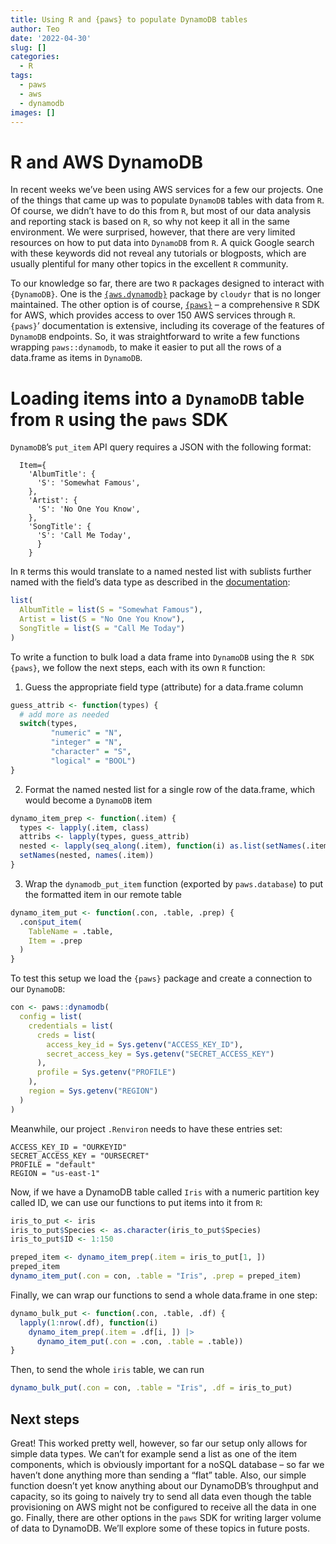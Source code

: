```yaml
---
title: Using R and {paws} to populate DynamoDB tables
author: Teo
date: '2022-04-30'
slug: []
categories:
  - R
tags:
  - paws
  - aws
  - dynamodb
images: []
---
```



# R and AWS DynamoDB

In recent weeks we've been using AWS services for a few our projects. One of the things
that came up was to populate `DynamoDB` tables with data from `R`. Of course, we
didn't have to do this from `R`, but most of our data analysis and reporting stack
is based on `R`, so why not keep it all in the same environment. We were surprised, however,
that there are very limited resources on how to put data into `DynamoDB` from `R`. A quick
Google search with these keywords did not reveal any tutorials or blogposts, which are
usually plentiful for many other topics in the excellent `R` community. 

To our knowledge so far, there are two `R` packages designed to interact with
`{DynamoDB}`. One is the [`{aws.dynamodb}`](https://github.com/cloudyr/aws.dynamodb) 
package by `cloudyr` that is no longer maintained. The other option is of course,
[`{paws}`](https://paws-r.github.io/) -- a comprehensive `R` SDK for AWS,
which provides access to over 150 AWS services through `R`. `{paws}`' documentation is 
extensive, including its coverage of the features of `DynamoDB` endpoints. So, it was 
straightforward to write a few functions wrapping `paws::dynamodb`, to make it easier to 
put all the rows of a data.frame as items in `DynamoDB`.

# Loading items into a `DynamoDB` table from `R` using the `paws` SDK

`DynamoDB`'s `put_item` API query requires a JSON with the following format:

```
  Item={
    'AlbumTitle': {
      'S': 'Somewhat Famous',
    },
    'Artist': {
      'S': 'No One You Know',
    },
    'SongTitle': {
      'S': 'Call Me Today',
      }
    }
```

In `R` terms this would translate to a named nested list with sublists further named
with the field's data type as described in the [documentation](https://docs.aws.amazon.com/amazondynamodb/latest/developerguide/HowItWorks.NamingRulesDataTypes.html#HowItWorks.DataTypes): 

```r
list(
  AlbumTitle = list(S = "Somewhat Famous"),
  Artist = list(S = "No One You Know"),
  SongTitle = list(S = "Call Me Today")
)
```

To write a function to bulk load a data frame into `DynamoDB` using the `R SDK` `{paws}`,
we follow the next steps, each with its own `R` function:

1. Guess the appropriate field type (attribute) for a data.frame column

```r
guess_attrib <- function(types) {
  # add more as needed
  switch(types,
         "numeric" = "N",
         "integer" = "N",
         "character" = "S",
         "logical" = "BOOL")
}
```

2. Format the named nested list for a single row of the data.frame, which would become a `DynamoDB` item

```r
dynamo_item_prep <- function(.item) {
  types <- lapply(.item, class)
  attribs <- lapply(types, guess_attrib)
  nested <- lapply(seq_along(.item), function(i) as.list(setNames(.item[[i]], attribs[[i]])))
  setNames(nested, names(.item))
}
```

3. Wrap the `dynamodb_put_item` function (exported by `paws.database`) to put the formatted item in our remote table

```r
dynamo_item_put <- function(.con, .table, .prep) {
  .con$put_item(
    TableName = .table,
    Item = .prep
  )
}
```

To test this setup we load the `{paws}` package and create a connection to our `DynamoDB`:

```r
con <- paws::dynamodb(
  config = list(
    credentials = list(
      creds = list(
        access_key_id = Sys.getenv("ACCESS_KEY_ID"),
        secret_access_key = Sys.getenv("SECRET_ACCESS_KEY")
      ),
      profile = Sys.getenv("PROFILE")
    ),
    region = Sys.getenv("REGION")
  )
)
```

Meanwhile, our project `.Renviron` needs to have these entries set:

```
ACCESS_KEY_ID = "OURKEYID"
SECRET_ACCESS_KEY = "OURSECRET"
PROFILE = "default"
REGION = "us-east-1"
```

Now, if we have a DynamoDB table called `Iris` with a numeric partition key called ID,
we can use our functions to put items into it from `R`:

```r
iris_to_put <- iris
iris_to_put$Species <- as.character(iris_to_put$Species)
iris_to_put$ID <- 1:150

preped_item <- dynamo_item_prep(.item = iris_to_put[1, ])
preped_item
dynamo_item_put(.con = con, .table = "Iris", .prep = preped_item)
```

Finally, we can wrap our functions to send a whole data.frame in one step:

```r
dynamo_bulk_put <- function(.con, .table, .df) {
  lapply(1:nrow(.df), function(i)
    dynamo_item_prep(.item = .df[i, ]) |>
      dynamo_item_put(.con = .con, .table = .table))
}
```

Then, to send the whole `iris` table, we can run

```r
dynamo_bulk_put(.con = con, .table = "Iris", .df = iris_to_put)
```

## Next steps

Great! This worked pretty well, however, so far our setup only allows for simple data types.
We can't for example send a list as one of the item components, which is obviously important for a
noSQL database -- so far we haven't done anything more than sending a "flat" table. Also, our simple
function doesn't yet know anything about our DynamoDB's throughput and capacity, so its going to 
naively try to send all data even though the table provisioning on AWS might not be configured to 
receive all the data in one go. Finally, there are other options in the `paws` SDK for writing larger
volume of data to DynamoDB. We'll explore some of these topics in future posts.

